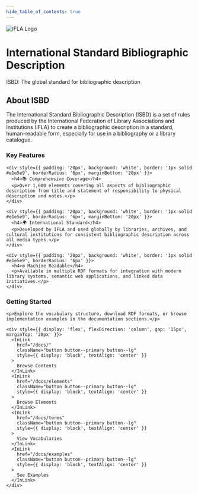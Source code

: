 ```yaml
---
hide_table_of_contents: true
---
```



<div style={{
  background: `linear-gradient(100deg, rgba(45, 104, 64, 1) 0%, rgba(45, 104, 64, 0.8) 100%)`,
  color: 'white',
  padding: '40px 20px',
  marginBottom: '40px',
  marginTop: '-2rem',
  marginLeft: 'calc(-1 * var(--ifm-spacing-horizontal))',
  marginRight: 'calc(-1 * var(--ifm-spacing-horizontal))',
  display: 'flex',
  alignItems: 'center',
  justifyContent: 'center',
  gap: '20px'
}}>
  <img 
    src={useBaseUrl('/img/logo-ifla_black.png')} 
    alt="IFLA Logo"
    style={{ height: '60px', flexShrink: 0 }}
  />
  <div style={{ textAlign: 'left' }}>
    <h1 style={{ fontSize: '2.2rem', margin: '0 0 5px 0' }}>International Standard Bibliographic Description</h1>
    <p style={{ fontSize: '1.1rem', margin: '0', opacity: '0.9' }}>ISBD: The global standard for bibliographic description</p>
  </div>
</div>

## About ISBD

The International Standard Bibliographic Description (ISBD) is a set of rules produced by the International Federation of Library Associations and Institutions (IFLA) to create a bibliographic description in a standard, human-readable form, especially for use in a bibliography or a library catalogue.

<div style={{ display: 'grid', gridTemplateColumns: 'repeat(auto-fit, minmax(300px, 1fr))', gap: '40px', margin: '40px 0' }}>
  <div>
    <h3>Key Features</h3>
    
    <div style={{ padding: '20px', background: 'white', border: '1px solid #e1e5e9', borderRadius: '6px', marginBottom: '20px' }}>
      <h4>📚 Comprehensive Coverage</h4>
      <p>Over 1,000 elements covering all aspects of bibliographic description from title and statement of responsibility to physical description and notes.</p>
    </div>

    <div style={{ padding: '20px', background: 'white', border: '1px solid #e1e5e9', borderRadius: '6px', marginBottom: '20px' }}>
      <h4>🌍 International Standard</h4>
      <p>Developed by IFLA and used globally by libraries, archives, and cultural institutions for consistent bibliographic description across all media types.</p>
    </div>

    <div style={{ padding: '20px', background: 'white', border: '1px solid #e1e5e9', borderRadius: '6px' }}>
      <h4>⚙️ Machine Readable</h4>
      <p>Available in multiple RDF formats for integration with modern library systems, semantic web applications, and linked data initiatives.</p>
    </div>
  </div>

  <div>
    <h3>Getting Started</h3>
    
    <p>Explore the vocabulary structure, download RDF formats, or browse implementation examples in the documentation sections.</p>
    
    <div style={{ display: 'flex', flexDirection: 'column', gap: '15px', marginTop: '20px' }}>
      <InLink
        href="/docs/"
        className="button button--primary button--lg"
        style={{ display: 'block', textAlign: 'center' }}
      >
        Browse Contents
      </InLink>
      <InLink
        href="/docs/elements"
        className="button button--primary button--lg"
        style={{ display: 'block', textAlign: 'center' }}
      >
        Browse Elements
      </InLink>
      <InLink
        href="/docs/terms"
        className="button button--primary button--lg"
        style={{ display: 'block', textAlign: 'center' }}
      >
        View Vocabularies
      </InLink>
      <InLink
        href="/docs/examples"
        className="button button--primary button--lg"
        style={{ display: 'block', textAlign: 'center' }}
      >
        See Examples
      </InLink>
    </div>
  </div>
</div>
